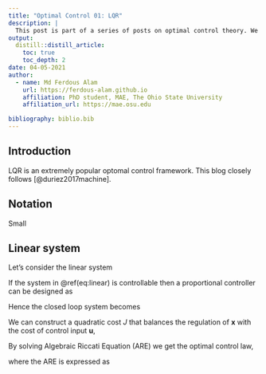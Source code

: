 ```yaml
---
title: "Optimal Control 01: LQR"
description: |
  This post is part of a series of posts on optimal control theory. We take a detalied look on how classical LQR control is derived. A simple implementation is provided for clarity.  
output:  
  distill::distill_article:
    toc: true
    toc_depth: 2
date: 04-05-2021
author:
  - name: Md Ferdous Alam
    url: https://ferdous-alam.github.io
    affiliation: PhD student, MAE, The Ohio State University
    affiliation_url: https://mae.osu.edu

bibliography: biblio.bib
---
```

## Introduction 
LQR is an extremely popular optomal control framework. This blog closely follows [@duriez2017machine]. 

## Notation
Small 

## Linear system 
Let's consider the linear system 

\begin{align} 
\dot{\mathbf{x}} &= \mathbf{A}\mathbf{x} + \mathbf{B}\mathbf{u}\\
\mathbf{y} &= \mathbf{C}\mathbf{x} + \mathbf{D}\mathbf{u}(\#eq:linear)
\end{align} 

If the system in \@ref(eq:linear) is controllable then a proportional controller can be designed as 

\begin{equation}
\mathbf{u} = -\mathbf{K}_r \mathbf{x}(\#eq:controller)
\end{equation}

Hence the closed loop system becomes 

\begin{equation}
\dot{\mathbf{x}} = (\mathbf{A}-\mathbf{B}\mathbf{K}_r)\mathbf{x}(\#eq:closedloop)
\end{equation}

We can construct a quadratic cost $J$ that balances the regulation of $\mathbf{x}$ with the cost of control input $\mathbf{u}$,

\begin{equation}
J(t) = \int_0^t [\mathbf{x}^T(\tau)\mathbf{Q}\mathbf{x}(\tau)] + \mathbf{u}^T(\tau)\mathbf{R}\mathbf{u}(\tau)](\#eq:quadraticcost)
\end{equation}

By solving Algebraic Riccati Equation (ARE) we get the optimal control law, 

\begin{equation}
\mathbf{K}_r = \mathbf{R}^{-1}\mathbf{B}^T\mathbf{P}(\#eq:optimalcontrol)
\end{equation}

where the ARE is expressed as

\begin{equation}
\mathbf{A}^T\mathbf{P} + \mathbf{P}\mathbf{A} - \mathbf{P}\mathbf{B}\mathbf{R}^{-1}\mathbf{B}^T\mathbf{P} + \mathbf{Q} = 0(\#eq:ARE)
\end{equation}






